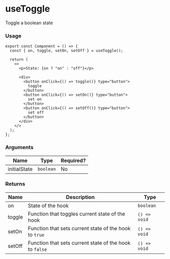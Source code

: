
<Meta title="hookit/useToggle/Docs" />

# useToggle

Toggle a boolean state

### Usage

```tsx
export const Component = () => {
  const { on, toggle, setOn, setOff } = useToggle();

  return (
    <>
      <p>State: {on ? "on" : "off"}</p>

      <div>
        <button onClick={() => toggle()} type="button">
          toggle
        </button>
        <button onClick={() => setOn()} type="button">
          set on
        </button>
        <button onClick={() => setOff()} type="button">
          set off
        </button>
      </div>
    </>
  );
};
```

### Arguments

| Name         | Type      | Required? |
| ------------ | --------- | --------- |
| initialState | `boolean` | No        |

### Returns

| Name   | Description                                             | Type         |
| ------ | ------------------------------------------------------- | ------------ |
| on     | State of the hook                                       | `boolean`    |
| toggle | Function that toggles current state of the hook         | `() => void` |
| setOn  | Function that sets current state of the hook to `true`  | `() => void` |
| setOff | Function that sets current state of the hook to `false` | `() => void` |
